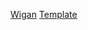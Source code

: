 {{football squad
|name         = 韋根球員名單 
|teamname     = 威根竞技足球俱乐部
|title        = -{zh-hans:維甘;zh-hk:韋根;zh-tw:維岡;}-
|bgcolor      = #0000FF
|textcolor    = white
|bordercolor  = silver
|list=<div>
{{football squad2 player|no=1|name=[[傑米·瓊斯|-{zh-hans:琼斯;zh-hk:鍾斯;zh-tw:瓊斯;}-]]}}
{{football squad2 player|no=2|name={{le|基蘭·華特斯|Kelland Watts|華特斯}}}}
{{football squad2 player|no=3|name={{le|湯·皮雅斯|Tom Pearce (footballer)|皮雅斯}}}}
{{football squad2 player|no=4|name={{le|湯姆·內勒|Tom Naylor|內勒}}}}
{{football squad2 player|no=5|name={{le|傑克·沃特穆|Jack Whatmough|沃特穆}}}}
{{football squad2 player|no=6|name=[[乔丹·考辛斯|-{zh-hans:考辛斯;zh-hk:古辛斯;zh-tw:考辛斯;}-]]}}
{{football squad2 player|no=7|name=[[格維昂·愛德華茲|愛德華茲]]}}
{{football squad2 player|no=8|name={{le|麥斯·包華|Max Power (footballer)|包華}}}}
{{football squad2 player|no=9|name={{le|查利·韋克|Charlie Wyke|韋克}}}}
{{football squad2 player|no=10|name=[[威尔·基恩|-{zh-hans:基恩; zh-hk:堅尼; zh-tw:基恩;}-]]}}
{{football squad2 player|no=11|name={{le|加文·馬塞|Gavin Massey|-{zh-hans:马塞;zh-hk:馬斯;zh-tw:馬塞;}-}}}}
{{football squad2 player|no=12|name=[[本·阿莫斯|-{zh-hans:阿莫斯;zh-hk:艾莫斯;zh-tw:阿莫斯;}-]]}}
{{football squad2 player|no=14|name={{le|喬丹·瓊斯|Jordan Jones (footballer, born 1994)|瓊斯}}}}
{{football squad2 player|no=15|name={{le|傑森·克爾|Jason Kerr (footballer)|克爾}}}}
{{football squad2 player|no=16|name={{le|柯蒂斯·蒂爾特|Curtis Tilt|蒂爾特}}}}
{{football squad2 player|no=19|name={{le|凱倫·蘭|Callum Lang|蘭}}}}
{{football squad2 player|no=20|name={{le|湯·巴尼斯|Tom Bayliss|巴尼斯}}}}
{{football squad2 player|no=21|name=[[乔·贝内特|-{zh-hans:贝内特;zh-hk:賓納;zh-tw:班奈特;}-]]}}
{{football squad2 player|no=23|name=[[詹姆斯·麦克林|-{zh-hans:麦克林;zh-hk:麥堅恩;}-]]}}
{{football squad2 player|no=27|name=[[腾达伊·达里克瓦|达里克瓦]] (c)}}
{{football squad2 player|no=28|name={{le|喬許·邁堅尼斯|Josh Magennis|-{zh-hans:迈坚尼斯;zh-hk:麥根尼斯;zh-tw:邁堅尼斯;}-}}}}
{{football squad2 player|no=30|name={{le|Thelo Aasgaard||阿斯加特}}}}
{{football squad2 player|no=32|name={{le|亞當·隆恩|Adam Long (footballer)|-{zh-hans:隆恩;zh-hk:朗治;zh-tw:隆恩;}-}}}}
{{football squad2 player|no=34|name={{le|盧克·羅賓森|Luke Robinson (footballer, born 2001)|羅賓森}}}}
{{football squad2 player|no=36|name={{le|斯科特·史密斯 (2001年)|Scott Smith (footballer, born 2001)|史密斯}}}}
{{football squad2 player|no=39|name={{le|斯蒂芬·亨弗瑞斯|Stephen Humphrys|亨弗瑞斯}}}}
{{football squad2 player|no=-|name=[[格雷姆·希恩尼爾|希恩尼爾]]}}
{{football squad manager|name=[[尼廉·李察臣|-{zh-hans:理查森;zh-hk:李察臣;zh-tw:理查森;}-]]}}
</div>}}<noinclude>
{{Squad maintenance|update source=http://www.wiganlatics.co.uk/team/player-profile/}}
[[Category:英格兰足球俱乐部名单模板|Wigan]]
[[Category:威根竞技足球俱乐部|Template]]
</noinclude>